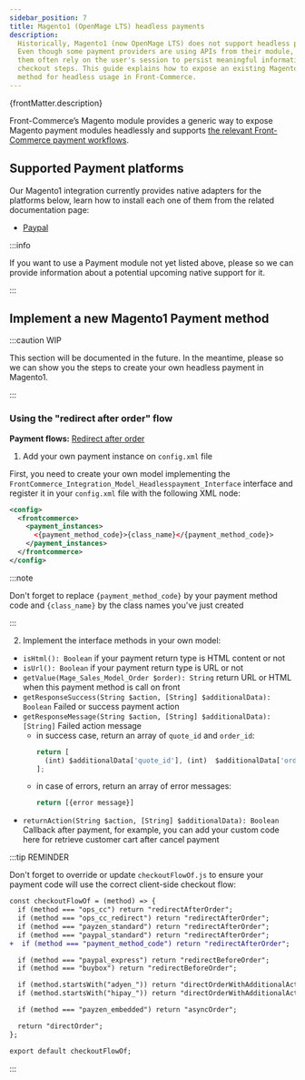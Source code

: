 ```yaml
---
sidebar_position: 7
title: Magento1 (OpenMage LTS) headless payments
description:
  Historically, Magento1 (now OpenMage LTS) does not support headless payments.
  Even though some payment providers are using APIs from their module, most of
  them often rely on the user's session to persist meaningful information across
  checkout steps. This guide explains how to expose an existing Magento payment
  method for headless usage in Front-Commerce.
---
```


<p>{frontMatter.description}</p>


Front-Commerce’s Magento module provides a generic way to expose Magento payment
modules headlessly and supports
[the relevant Front-Commerce payment workflows](/docs/2.x/advanced/payments/payment-workflows).

## Supported Payment platforms

Our Magento1 integration currently provides native adapters for the platforms
below, learn how to install each one of them from the related documentation
page:

- [Paypal](/docs/2.x/advanced/payments/paypal#magento1-module)

:::info

If you want to use a Payment module not yet listed above, please <ContactLink />
so we can provide information about a potential upcoming native support for it.

:::

## Implement a new Magento1 Payment method

:::caution WIP

<span>
  This section will be documented in the future. In the meantime, please
  <ContactLink /> so we can show you the steps to create your own headless payment
  in Magento1.
</span>

:::

### Using the "redirect after order" flow

**Payment flows:**
[Redirect after order](/docs/2.x/advanced/payments/payment-workflows#redirect-after-order)

1. Add your own payment instance on `config.xml` file

First, you need to create your own model implementing the
`FrontCommerce_Integration_Model_Headlesspayment_Interface` interface and
register it in your `config.xml` file with the following XML node:

```xml
<config>
  <frontcommerce>
    <payment_instances>
      <{payment_method_code}>{class_name}</{payment_method_code}>
    </payment_instances>
  </frontcommerce>
</config>
```

:::note

Don't forget to replace `{payment_method_code}` by your payment method code and
`{class_name}` by the class names you've just created

:::

2. Implement the interface methods in your own model:

- `isHtml(): Boolean` if your payment return type is HTML content or not
- `isUrl(): Boolean` if your payment return type is URL or not
- `getValue(Mage_Sales_Model_Order $order): String` return URL or HTML when this
  payment method is call on front
- `getResponseSuccess(String $action, [String] $additionalData): Boolean` Failed
  or success payment action
- `getResponseMessage(String $action, [String] $additionalData): [String]`
  Failed action message
  - in success case, return an array of `quote_id` and `order_id`:
    ```js
    return [
      (int) $additionalData['quote_id'], (int)  $additionalData['order_id']
    ];
    ```
  - in case of errors, return an array of error messages:
    ```js
    return [{error message}]
    ```
- `returnAction(String $action, [String] $additionalData): Boolean` Callback
  after payment, for example, you can add your custom code here for retrieve
  customer cart after cancel payment

:::tip REMINDER

Don't forget to override or update `checkoutFlowOf.js` to ensure your payment
code will use the correct client-side checkout flow:

```diff title="theme/pages/Checkout/checkoutFlowOf.js"
const checkoutFlowOf = (method) => {
  if (method === "ops_cc") return "redirectAfterOrder";
  if (method === "ops_cc_redirect") return "redirectAfterOrder";
  if (method === "payzen_standard") return "redirectAfterOrder";
  if (method === "paypal_standard") return "redirectAfterOrder";
+  if (method === "payment_method_code") return "redirectAfterOrder";

  if (method === "paypal_express") return "redirectBeforeOrder";
  if (method === "buybox") return "redirectBeforeOrder";

  if (method.startsWith("adyen_")) return "directOrderWithAdditionalAction";
  if (method.startsWith("hipay_")) return "directOrderWithAdditionalAction";

  if (method === "payzen_embedded") return "asyncOrder";

  return "directOrder";
};

export default checkoutFlowOf;
```

:::
